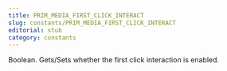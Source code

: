 ```yaml
---
title: PRIM_MEDIA_FIRST_CLICK_INTERACT
slug: constants/PRIM_MEDIA_FIRST_CLICK_INTERACT
editorial: stub
category: constants
---
```


<LSLConstant
	name="PRIM_MEDIA_FIRST_CLICK_INTERACT"
	type="integer"
	value="8"
/>

Boolean. Gets/Sets whether the first click interaction is enabled.
